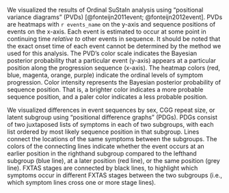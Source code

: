 We visualized the results of Ordinal SuStaIn analysis
using "positional variance diagrams" (PVDs) 
[@fonteijn2011event; @fonteijn2012event].
PVDs are heatmaps with `r events_name` on the y-axis
and sequence positions of events on the x-axis.
Each event is estimated to occur at some point in continuing time
*relative to* other events in sequence.
It should be noted that the exact onset time of each event
cannot be determined by the method we used for this analysis.
The PVD's color scale indicates the Bayesian posterior probability that
a particular event (y-axis)
appears at a particular position along the progression sequence (x-axis).
The heatmap colors (red, blue, magenta, orange, purple)
indicate the ordinal levels of symptom progression.
Color intensity represents the Bayesian posterior probability 
of sequence position.
That is, a brighter color indicates a more probable sequence position,
and a paler color indicates a less probable position.

We visualized differences in event sequences by 
sex, 
CGG repeat size, or 
latent subgroup 
using “positional difference graphs” (PDGs). 
PDGs consist of two juxtaposed lists of symptoms in each of two subgroups, 
with each list ordered by most likely sequence position in that subgroup. 
Lines connect the locations of the same symptoms between the subgroups. 
The colors of the connecting lines indicate whether the event occurs at 
an earlier position in the righthand subgroup compared to the lefthand subgroup 
(blue line), 
at a later position (red line), 
or the same position (grey line). 
FXTAS stages are connected by black lines, 
to highlight which symptoms occur in different FXTAS stages 
between the two subgroups 
(i.e., which symptom lines cross one or more stage lines).
